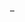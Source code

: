 &nbsp;&ndash;&#32;<noinclude>

{{documentation}}
<!-- Add categories and interwikis to the /doc subpage, not here! -->
</noinclude>